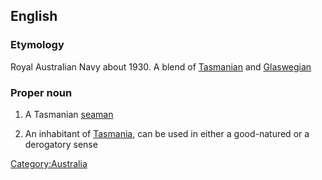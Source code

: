 ==English==

===Etymology===
Royal Australian Navy about 1930.  A blend of [[Tasmanian]] and [[Glaswegian]]

===Proper noun===
{{en-proper noun|s}}

# A Tasmanian [[seaman]]
# {{Australian|jocular}} An inhabitant of [[Tasmania]], can be used in either a good-natured or a derogatory sense

[[Category:Australia]]